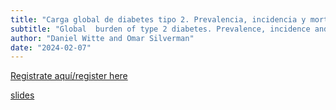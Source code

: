 ---
title: "Carga global de diabetes tipo 2. Prevalencia, incidencia y mortalidad"
subtitle: "Global  burden of type 2 diabetes. Prevalence, incidence and mortality"
author: "Daniel Witte and Omar Silverman"
date: "2024-02-07"
---

[Registrate aquí/register
here](https://aarhusuniversity.zoom.us/meeting/register/u5MtduGvqT0iHt0DisT_OptLZMHTvpRRxhge)

[slides](2024-02-07.pdf)
